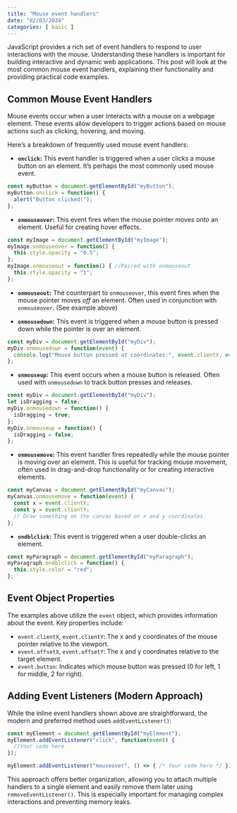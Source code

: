 ```yaml
---
title: "Mouse event handlers"
date: "02/03/2024"
categories: [ basic ]
---
```


JavaScript provides a rich set of event handlers to respond to user interactions with the mouse. Understanding these handlers is important for building interactive and dynamic web applications. This post will look at the most common mouse event handlers, explaining their functionality and providing practical code examples.


## Common Mouse Event Handlers

Mouse events occur when a user interacts with a mouse on a webpage element. These events allow developers to trigger actions based on mouse actions such as clicking, hovering, and moving.

Here's a breakdown of frequently used mouse event handlers:

* **`onclick`:** This event handler is triggered when a user clicks a mouse button on an element.  It's perhaps the most commonly used mouse event.

```javascript
const myButton = document.getElementById("myButton");
myButton.onclick = function() {
  alert("Button clicked!");
};
```

* **`onmouseover`:** This event fires when the mouse pointer moves *onto* an element.  Useful for creating hover effects.

```javascript
const myImage = document.getElementById("myImage");
myImage.onmouseover = function() {
  this.style.opacity = "0.5";
};
myImage.onmouseout = function() { //Paired with onmouseout
  this.style.opacity = "1";
};
```

* **`onmouseout`:** The counterpart to `onmouseover`, this event fires when the mouse pointer moves *off* an element. Often used in conjunction with `onmouseover`. (See example above)


* **`onmousedown`:** This event is triggered when a mouse button is pressed down while the pointer is over an element.

```javascript
const myDiv = document.getElementById("myDiv");
myDiv.onmousedown = function(event) {
  console.log("Mouse button pressed at coordinates:", event.clientX, event.clientY);
};
```

* **`onmouseup`:**  This event occurs when a mouse button is released. Often used with `onmousedown` to track button presses and releases.

```javascript
const myDiv = document.getElementById("myDiv");
let isDragging = false;
myDiv.onmousedown = function() {
  isDragging = true;
};
myDiv.onmouseup = function() {
  isDragging = false;
};
```


* **`onmousemove`:** This event handler fires repeatedly while the mouse pointer is moving over an element. This is useful for tracking mouse movement, often used in drag-and-drop functionality or for creating interactive elements.

```javascript
const myCanvas = document.getElementById("myCanvas");
myCanvas.onmousemove = function(event) {
  const x = event.clientX;
  const y = event.clientY;
  // Draw something on the canvas based on x and y coordinates.
};
```

* **`ondblclick`:** This event is triggered when a user double-clicks an element.

```javascript
const myParagraph = document.getElementById("myParagraph");
myParagraph.ondblclick = function() {
  this.style.color = "red";
};
```


##  Event Object Properties

The examples above utilize the `event` object, which provides information about the event. Key properties include:

* `event.clientX`, `event.clientY`:  The x and y coordinates of the mouse pointer relative to the viewport.
* `event.offsetX`, `event.offsetY`: The x and y coordinates relative to the target element.
* `event.button`: Indicates which mouse button was pressed (0 for left, 1 for middle, 2 for right).


##  Adding Event Listeners (Modern Approach)

While the inline event handlers shown above are straightforward, the modern and preferred method uses `addEventListener()`:


```javascript
const myElement = document.getElementById("myElement");
myElement.addEventListener("click", function(event) {
  //Your code here
});

myElement.addEventListener("mouseover", () => { /* Your code here */ });
```

This approach offers better organization, allowing you to attach multiple handlers to a single element and easily remove them later using `removeEventListener()`.  This is especially important for managing complex interactions and preventing memory leaks.

